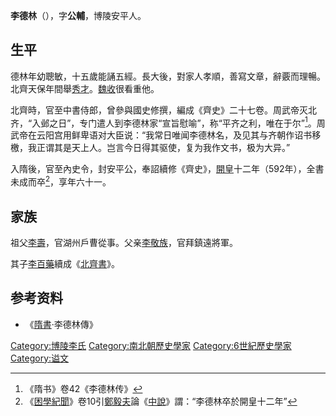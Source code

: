 {{Otheruses|other=名为李德林的其他人物|李德林}}

'''李德林'''（{{bd|532年||592年||catIdx=L}}），字'''公輔'''，博陵安平人。

== 生平 ==
德林年幼聰敏，十五歲能誦五經。長大後，對家人孝順，善寫文章，辭覈而理暢。北齊天保年間舉[[秀才|秀才]]。[[魏收|魏收]]很看重他。

北齊時，官至中書侍郎，曾參與國史修撰，編成《齊史》二十七卷。周武帝灭北齐，“入邺之日”，专门遣人到李德林家“宣旨慰喻”，称“平齐之利，唯在于尔”<ref>《隋书》卷42《李德林传》</ref>。周武帝在云阳宫用鲜卑语对大臣说：“我常日唯闻李德林名，及见其与齐朝作诏书移檄，我正谓其是天上人。岂言今日得其驱使，复为我作文书，极为大异。”

入隋後，官至內史令，封安平公，奉詔續修《齊史》，[[開皇|開皇]]十二年（592年），全書未成而卒<ref>《[[困學紀聞|困學紀聞]]》卷10引[[鄭毅夫|鄭毅夫]]論《[[中說|中說]]》謂：“李德林卒於開皇十二年”</ref>，享年六十一。
== 家族 ==
祖父[[李壽|李壽]]，官湖州戶曹從事。父亲[[李敬族|李敬族]]，官拜鎮遠將軍。

其子[[李百藥|李百藥]]續成《[[北齊書|北齊書]]》。

== 参考资料 ==
{{reflist}}
* 《[[隋書|隋書]]·李德林傳》

{{Authority control}}

{{DEFAULTSORT:}}
[[Category:博陵李氏|Category:博陵李氏]]
[[Category:南北朝歷史學家|Category:南北朝歷史學家]]
[[Category:6世紀歷史學家|Category:6世紀歷史學家]]
[[Category:谥文|Category:谥文]]